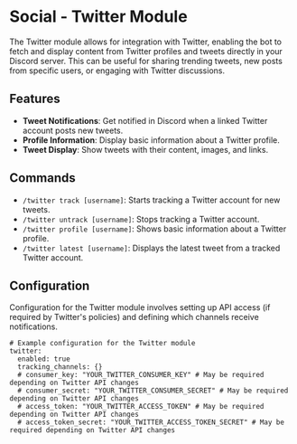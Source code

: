 # Social - Twitter Module

The Twitter module allows for integration with Twitter, enabling the bot to fetch and display content from Twitter profiles and tweets directly in your Discord server. This can be useful for sharing trending tweets, new posts from specific users, or engaging with Twitter discussions.

## Features

- **Tweet Notifications**: Get notified in Discord when a linked Twitter account posts new tweets.
- **Profile Information**: Display basic information about a Twitter profile.
- **Tweet Display**: Show tweets with their content, images, and links.

## Commands

- `/twitter track [username]`: Starts tracking a Twitter account for new tweets.
- `/twitter untrack [username]`: Stops tracking a Twitter account.
- `/twitter profile [username]`: Shows basic information about a Twitter profile.
- `/twitter latest [username]`: Displays the latest tweet from a tracked Twitter account.

## Configuration

Configuration for the Twitter module involves setting up API access (if required by Twitter's policies) and defining which channels receive notifications.

```
# Example configuration for the Twitter module
twitter:
  enabled: true
  tracking_channels: {}
  # consumer_key: "YOUR_TWITTER_CONSUMER_KEY" # May be required depending on Twitter API changes
  # consumer_secret: "YOUR_TWITTER_CONSUMER_SECRET" # May be required depending on Twitter API changes
  # access_token: "YOUR_TWITTER_ACCESS_TOKEN" # May be required depending on Twitter API changes
  # access_token_secret: "YOUR_TWITTER_ACCESS_TOKEN_SECRET" # May be required depending on Twitter API changes
``` 